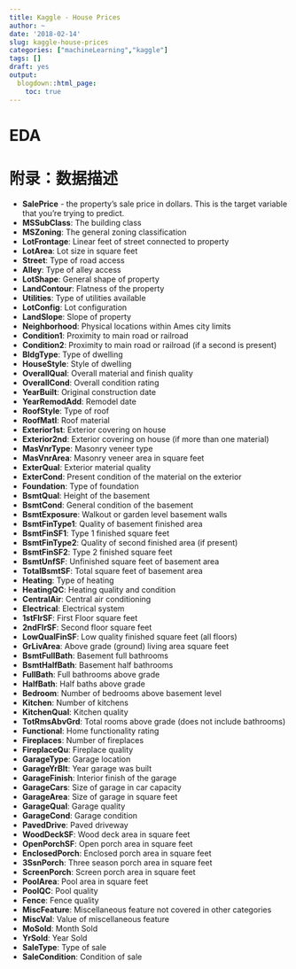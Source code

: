 ```yaml
---
title: Kaggle - House Prices
author: ~
date: '2018-02-14'
slug: kaggle-house-prices
categories: ["machineLearning","kaggle"]
tags: []
draft: yes
output:
  blogdown::html_page:
    toc: true
---
```


# EDA


# 附录：数据描述

- **SalePrice** - the property's sale price in dollars. This is the target variable that you're trying to predict.
- **MSSubClass**: The building class
- **MSZoning**: The general zoning classification
- **LotFrontage**: Linear feet of street connected to property
- **LotArea**: Lot size in square feet
- **Street**: Type of road access
- **Alley**: Type of alley access
- **LotShape**: General shape of property
- **LandContour**: Flatness of the property
- **Utilities**: Type of utilities available
- **LotConfig**: Lot configuration
- **LandSlope**: Slope of property
- **Neighborhood**: Physical locations within Ames city limits
- **Condition1**: Proximity to main road or railroad
- **Condition2**: Proximity to main road or railroad (if a second is present)
- **BldgType**: Type of dwelling
- **HouseStyle**: Style of dwelling
- **OverallQual**: Overall material and finish quality
- **OverallCond**: Overall condition rating
- **YearBuilt**: Original construction date
- **YearRemodAdd**: Remodel date
- **RoofStyle**: Type of roof
- **RoofMatl**: Roof material
- **Exterior1st**: Exterior covering on house
- **Exterior2nd**: Exterior covering on house (if more than one material)
- **MasVnrType**: Masonry veneer type
- **MasVnrArea**: Masonry veneer area in square feet
- **ExterQual**: Exterior material quality
- **ExterCond**: Present condition of the material on the exterior
- **Foundation**: Type of foundation
- **BsmtQual**: Height of the basement
- **BsmtCond**: General condition of the basement
- **BsmtExposure**: Walkout or garden level basement walls
- **BsmtFinType1**: Quality of basement finished area
- **BsmtFinSF1**: Type 1 finished square feet
- **BsmtFinType2**: Quality of second finished area (if present)
- **BsmtFinSF2**: Type 2 finished square feet
- **BsmtUnfSF**: Unfinished square feet of basement area
- **TotalBsmtSF**: Total square feet of basement area
- **Heating**: Type of heating
- **HeatingQC**: Heating quality and condition
- **CentralAir**: Central air conditioning
- **Electrical**: Electrical system
- **1stFlrSF**: First Floor square feet
- **2ndFlrSF**: Second floor square feet
- **LowQualFinSF**: Low quality finished square feet (all floors)
- **GrLivArea**: Above grade (ground) living area square feet
- **BsmtFullBath**: Basement full bathrooms
- **BsmtHalfBath**: Basement half bathrooms
- **FullBath**: Full bathrooms above grade
- **HalfBath**: Half baths above grade
- **Bedroom**: Number of bedrooms above basement level
- **Kitchen**: Number of kitchens
- **KitchenQual**: Kitchen quality
- **TotRmsAbvGrd**: Total rooms above grade (does not include bathrooms)
- **Functional**: Home functionality rating
- **Fireplaces**: Number of fireplaces
- **FireplaceQu**: Fireplace quality
- **GarageType**: Garage location
- **GarageYrBlt**: Year garage was built
- **GarageFinish**: Interior finish of the garage
- **GarageCars**: Size of garage in car capacity
- **GarageArea**: Size of garage in square feet
- **GarageQual**: Garage quality
- **GarageCond**: Garage condition
- **PavedDrive**: Paved driveway
- **WoodDeckSF**: Wood deck area in square feet
- **OpenPorchSF**: Open porch area in square feet
- **EnclosedPorch**: Enclosed porch area in square feet
- **3SsnPorch**: Three season porch area in square feet
- **ScreenPorch**: Screen porch area in square feet
- **PoolArea**: Pool area in square feet
- **PoolQC**: Pool quality
- **Fence**: Fence quality
- **MiscFeature**: Miscellaneous feature not covered in other categories
- **MiscVal**: Value of miscellaneous feature
- **MoSold**: Month Sold
- **YrSold**: Year Sold
- **SaleType**: Type of sale
- **SaleCondition**: Condition of sale